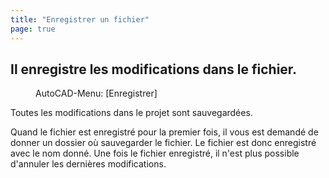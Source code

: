 ```yaml
---
title: "Enregistrer un fichier"
page: true
---
```

## Il enregistre les modifications dans le fichier.
 <Menu>AutoCAD-Menu: [Enregistrer] </Menu> 

Toutes les modifications dans le projet sont sauvegard&#233;es.

<Success>
Quand le fichier est enregistr&#233; pour la premier fois, il vous est demand&#233; de donner un dossier o&#249; sauvegarder le fichier. Le fichier est donc enregistr&#233; avec le nom donn&#233;.
</Success>

<Warning>
Une fois le fichier enregistr&#233;, il n&#39;est plus possible d&#39;annuler les derni&#232;res modifications.
</Warning>
